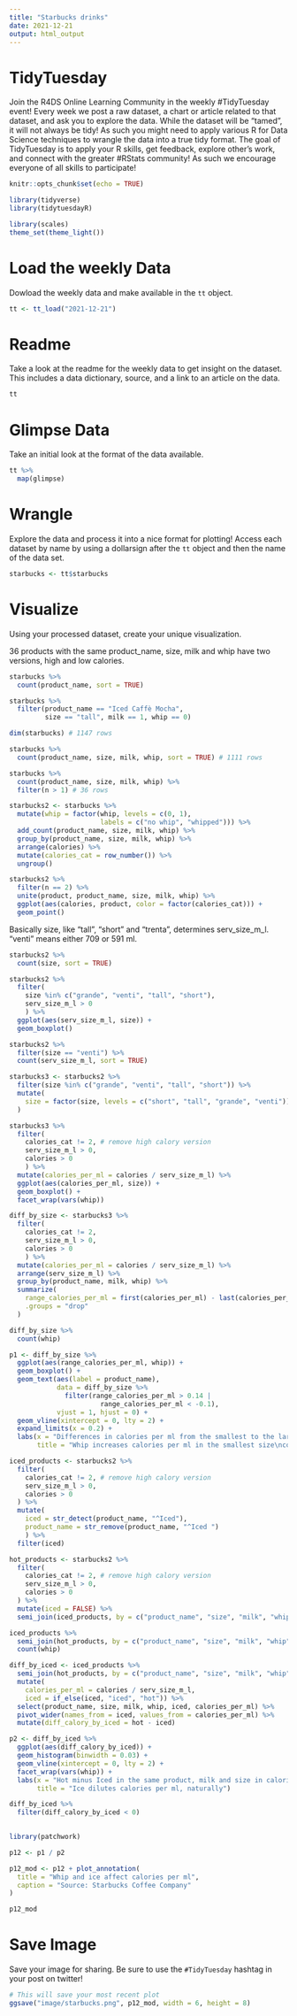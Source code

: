 ```yaml
---
title: "Starbucks drinks"
date: 2021-12-21
output: html_output
---
```


# TidyTuesday

Join the R4DS Online Learning Community in the weekly #TidyTuesday event!
Every week we post a raw dataset, a chart or article related to that dataset, and ask you to explore the data.
While the dataset will be “tamed”, it will not always be tidy! As such you might need to apply various R for Data Science techniques to wrangle the data into a true tidy format.
The goal of TidyTuesday is to apply your R skills, get feedback, explore other’s work, and connect with the greater #RStats community!
As such we encourage everyone of all skills to participate!

```r

knitr::opts_chunk$set(echo = TRUE)

library(tidyverse)
library(tidytuesdayR)

library(scales)
theme_set(theme_light())

```

# Load the weekly Data

Dowload the weekly data and make available in the `tt` object.

```r

tt <- tt_load("2021-12-21")

```


# Readme

Take a look at the readme for the weekly data to get insight on the dataset.
This includes a data dictionary, source, and a link to an article on the data.

```r

tt

```


# Glimpse Data

Take an initial look at the format of the data available.

```r

tt %>% 
  map(glimpse)

```

# Wrangle

Explore the data and process it into a nice format for plotting! Access each dataset by name by using a dollarsign after the `tt` object and then the name of the data set.

```r

starbucks <- tt$starbucks

```


# Visualize

Using your processed dataset, create your unique visualization.

36 products with the same product_name, size, milk and whip have two versions, high and low calories.

```r

starbucks %>% 
  count(product_name, sort = TRUE)

starbucks %>% 
  filter(product_name == "Iced Caffè Mocha",
         size == "tall", milk == 1, whip == 0)

dim(starbucks) # 1147 rows

starbucks %>% 
  count(product_name, size, milk, whip, sort = TRUE) # 1111 rows

starbucks %>% 
  count(product_name, size, milk, whip) %>% 
  filter(n > 1) # 36 rows

starbucks2 <- starbucks %>% 
  mutate(whip = factor(whip, levels = c(0, 1),
                       labels = c("no whip", "whipped"))) %>% 
  add_count(product_name, size, milk, whip) %>% 
  group_by(product_name, size, milk, whip) %>% 
  arrange(calories) %>% 
  mutate(calories_cat = row_number()) %>% 
  ungroup()

```

```r

starbucks2 %>% 
  filter(n == 2) %>% 
  unite(product, product_name, size, milk, whip) %>% 
  ggplot(aes(calories, product, color = factor(calories_cat))) +
  geom_point()

```

Basically size, like "tall", "short" and "trenta", determines serv_size_m_l. "venti" means either 709 or 591 ml.

```r

starbucks2 %>% 
  count(size, sort = TRUE)

starbucks2 %>% 
  filter(
    size %in% c("grande", "venti", "tall", "short"),
    serv_size_m_l > 0
    ) %>% 
  ggplot(aes(serv_size_m_l, size)) +
  geom_boxplot()

starbucks2 %>% 
  filter(size == "venti") %>% 
  count(serv_size_m_l, sort = TRUE)

```

```r

starbucks3 <- starbucks2 %>% 
  filter(size %in% c("grande", "venti", "tall", "short")) %>% 
  mutate(
    size = factor(size, levels = c("short", "tall", "grande", "venti"))
  )

starbucks3 %>% 
  filter(
    calories_cat != 2, # remove high calory version
    serv_size_m_l > 0,
    calories > 0
    ) %>% 
  mutate(calories_per_ml = calories / serv_size_m_l) %>% 
  ggplot(aes(calories_per_ml, size)) +
  geom_boxplot() +
  facet_wrap(vars(whip))

diff_by_size <- starbucks3 %>% 
  filter(
    calories_cat != 2, 
    serv_size_m_l > 0,
    calories > 0
    ) %>% 
  mutate(calories_per_ml = calories / serv_size_m_l) %>% 
  arrange(serv_size_m_l) %>%   
  group_by(product_name, milk, whip) %>% 
  summarize(
    range_calories_per_ml = first(calories_per_ml) - last(calories_per_ml),
    .groups = "drop"
  )

diff_by_size %>% 
  count(whip)

p1 <- diff_by_size %>%
  ggplot(aes(range_calories_per_ml, whip)) +
  geom_boxplot() +
  geom_text(aes(label = product_name),
            data = diff_by_size %>% 
              filter(range_calories_per_ml > 0.14 |
                       range_calories_per_ml < -0.1),
            vjust = 1, hjust = 0) +
  geom_vline(xintercept = 0, lty = 2) +
  expand_limits(x = 0.2) +
  labs(x = "Differences in calories per ml from the smallest to the largest size\nin the same product and milk ", y = NULL,
       title = "Whip increases calories per ml in the smallest size\ncompared to the largest size")

```


```r

iced_products <- starbucks2 %>% 
  filter(
    calories_cat != 2, # remove high calory version
    serv_size_m_l > 0,
    calories > 0
  ) %>% 
  mutate(
    iced = str_detect(product_name, "^Iced"),
    product_name = str_remove(product_name, "^Iced ")
    ) %>% 
  filter(iced)

hot_products <- starbucks2 %>% 
  filter(
    calories_cat != 2, # remove high calory version
    serv_size_m_l > 0,
    calories > 0
  ) %>% 
  mutate(iced = FALSE) %>% 
  semi_join(iced_products, by = c("product_name", "size", "milk", "whip"))

iced_products %>% 
  semi_join(hot_products, by = c("product_name", "size", "milk", "whip")) %>%   bind_rows(hot_products) %>% 
  count(whip)

diff_by_iced <- iced_products %>% 
  semi_join(hot_products, by = c("product_name", "size", "milk", "whip")) %>%   bind_rows(hot_products) %>% 
  mutate(
    calories_per_ml = calories / serv_size_m_l,
    iced = if_else(iced, "iced", "hot")) %>% 
  select(product_name, size, milk, whip, iced, calories_per_ml) %>% 
  pivot_wider(names_from = iced, values_from = calories_per_ml) %>% 
  mutate(diff_calory_by_iced = hot - iced)

p2 <- diff_by_iced %>% 
  ggplot(aes(diff_calory_by_iced)) +
  geom_histogram(binwidth = 0.03) +
  geom_vline(xintercept = 0, lty = 2) +
  facet_wrap(vars(whip)) +
  labs(x = "Hot minus Iced in the same product, milk and size in calories per ml",
       title = "Ice dilutes calories per ml, naturally")

diff_by_iced %>% 
  filter(diff_calory_by_iced < 0)
  
```

```r
library(patchwork)

p12 <- p1 / p2

p12_mod <- p12 + plot_annotation(
  title = "Whip and ice affect calories per ml",
  caption = "Source: Starbucks Coffee Company"
)

p12_mod
```


# Save Image

Save your image for sharing. Be sure to use the `#TidyTuesday` hashtag in your post on twitter! 

```r

# This will save your most recent plot
ggsave("image/starbucks.png", p12_mod, width = 6, height = 8)

```
